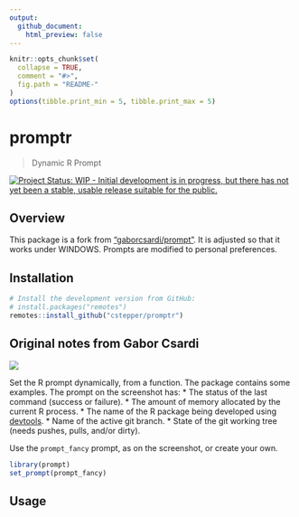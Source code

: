 ```yaml
---
output:
  github_document:
    html_preview: false
---
```


<!-- README.md is generated from README.Rmd. Please edit that file -->

```r
knitr::opts_chunk$set(
  collapse = TRUE,
  comment = "#>",
  fig.path = "README-"
)
options(tibble.print_min = 5, tibble.print_max = 5)
```


# promptr

> Dynamic R Prompt

[![Project Status: WIP - Initial development is in progress, but there has not yet been a stable, usable release suitable for the public.](http://www.repostatus.org/badges/latest/wip.svg)](http://www.repostatus.org/#wip)

## Overview

This package is a fork from ["gaborcsardi/prompt"](https://github.com/gaborcsardi/prompt).
It is adjusted so that it works under WINDOWS. 
Prompts are modified to personal preferences.

## Installation

```r
# Install the development version from GitHub:
# install.packages("remotes")
remotes::install_github("cstepper/promptr")
```

## Original notes from Gabor Csardi

![](man/figures/prompt-screenshot.png)

Set the R prompt dynamically, from a function. The package contains some
examples. The prompt on the screenshot has:
* The status of the last command (success or failure).
* The amount of memory allocated by the current R process.
* The name of the R package being developed using
  [devtools](https://github.com/hadley/devtools).
* Name of the active git branch.
* State of the git working tree (needs pushes, pulls, and/or dirty).

Use the `prompt_fancy` prompt, as on the screenshot, or create your own.

```r
library(prompt)
set_prompt(prompt_fancy)
```

## Usage



